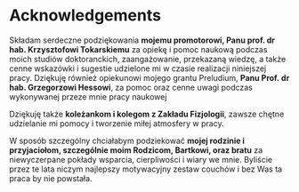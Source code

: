 # Acknowledgements {- .unlisted .unnumbered}

Składam serdeczne podziękowania **mojemu promotorowi, Panu prof. dr hab. Krzysztofowi Tokarskiemu**
za opiekę i pomoc naukową podczas moich studiów doktoranckich, 
zaangażowanie, przekazaną wiedzę, a także cenne wskazówki i sugestie
udzielone mi w czasie realizacji niniejszej pracy.
Dziękuję również opiekunowi mojego grantu Preludium, **Panu Prof. dr hab. Grzegorzowi Hessowi**,
za pomoc oraz cenne uwagi
podczas wykonywanej przeze mnie pracy naukowej

Dziękuję także **koleżankom i kolegom z Zakładu Fizjologii**, 
zawsze chętne udzielanie mi pomocy i tworzenie miłej atmosfery w pracy.


W sposób szczególny chciałabym podziekować **mojej rodzinie i przyjaciołom, szczególnie moim Rodzicom, Bartkowi, oraz bratu** za niewyczerpane pokłady wsparcia, cierpliwości i wiary we mnie.
Byliście przez te lata niczym najlepszy motywacyjny zestaw couchów i bez Was ta praca by nie powstała. 


<!--Bez Waszej obecności i wsparcia 
 za nieustanne wsparcie, motywację i cierpliwość,
a także mojej rodzinie i przyjaciołom, którzy
również wspierali mnie i mobilizowali do pracy // Na końcu dziękuję Łukaszowi, Rodzicom, siostrze i przyjaciołom oraz kolegom i koleżankom z Zakładu Neurofizjologii i Chronobiologii, bez których codziennej obecności i wsparcia ta praca by nie powstała.-->


\newpage

